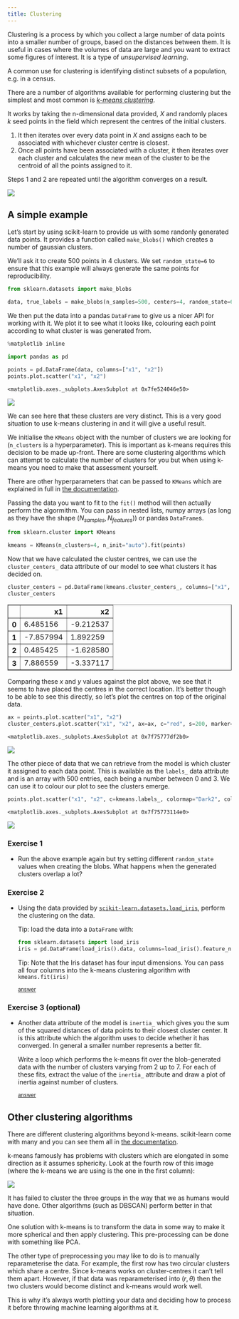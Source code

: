 ```yaml
---
title: Clustering
---
```



Clustering is a process by which you collect a large number of data points into a smaller number of groups, based on the distances between them. It is useful in cases where the volumes of data are large and you want to extract some figures of interest. It is a type of _unsupervised learning_.

A common use for clustering is identifying distinct subsets of a population, e.g. in a census.

There are a number of algorithms available for performing clustering but the simplest and most common is [_k-means clustering_](https://en.wikipedia.org/wiki/K-means_clustering).

It works by taking the n-dimensional data provided, $X$ and randomly places $k$ seed points in the field which represent the centres of the initial clusters.

1. It then iterates over every data point in $X$ and assigns each to be associated with whichever cluster centre is closest.
2. Once all points have been associated with a cluster, it then iterates over each cluster and calculates the new mean of the cluster to be the centroid of all the points assigned to it.

Steps 1 and 2 are repeated until the algorithm converges on a result.

<img src="../img/kmeans.gif" style="box-shadow: none;">

## A simple example

Let's start by using scikit-learn to provide us with some randonly generated data points. It provides a function called `make_blobs()` which creates a number of gaussian clusters. 

We'll ask it to create 500 points in 4 clusters. We set `random_state=6` to ensure that this example will always generate the same points for reproducibility.


```python
from sklearn.datasets import make_blobs

data, true_labels = make_blobs(n_samples=500, centers=4, random_state=6)
```

We then put the data into a pandas `DataFrame` to give us a nicer API for working with it. We plot it to see what it looks like, colouring each point according to what cluster is was generated from.


```python
%matplotlib inline

import pandas as pd

points = pd.DataFrame(data, columns=["x1", "x2"])
points.plot.scatter("x1", "x2")
```




    <matplotlib.axes._subplots.AxesSubplot at 0x7fe524046e50>




    
![](../img/appendix_clustering_6_1.png)
    


We can see here that these clusters are very distinct. This is a very good situation to use k-means clustering in and it will give a useful result.

We initialise the `KMeans` object with the number of clusters we are looking for (`n_clusters` is a hyperparameter). This is important as k-means requires this decision to be made up-front. There are some clustering algorithms which can attempt to calculate the number of clusters for you but when using k-means you need to make that assessment yourself.

There are other hyperparameters that can be passed to `KMeans` which are explained in full in [the documentation](https://scikit-learn.org/stable/modules/generated/scikit-learn.cluster.KMeans.html).

Passing the data you want to fit to the `fit()` method will then actually perform the algormithm. You can pass in nested lists, numpy arrays (as long as they have the shape $(N_{samples}, N_{features})$) or pandas `DataFrame`s.


```python
from sklearn.cluster import KMeans

kmeans = KMeans(n_clusters=4, n_init="auto").fit(points)
```

Now that we have calculated the cluster centres, we can use the `cluster_centers_` data attribute of our model to see what clusters it has decided on.


```python
cluster_centers = pd.DataFrame(kmeans.cluster_centers_, columns=["x1", "x2"])
cluster_centers
```




<div>
<style scoped>
    .dataframe tbody tr th:only-of-type {
        vertical-align: middle;
    }

    .dataframe tbody tr th {
        vertical-align: top;
    }

    .dataframe thead th {
        text-align: right;
    }
</style>
<table border="1" class="dataframe">
  <thead>
    <tr style="text-align: right;">
      <th></th>
      <th>x1</th>
      <th>x2</th>
    </tr>
  </thead>
  <tbody>
    <tr>
      <th>0</th>
      <td>6.485156</td>
      <td>-9.212537</td>
    </tr>
    <tr>
      <th>1</th>
      <td>-7.857994</td>
      <td>1.892259</td>
    </tr>
    <tr>
      <th>2</th>
      <td>0.485425</td>
      <td>-1.628580</td>
    </tr>
    <tr>
      <th>3</th>
      <td>7.886559</td>
      <td>-3.337117</td>
    </tr>
  </tbody>
</table>
</div>



Comparing these $x$ and $y$ values against the plot above, we see that it seems to have placed the centres in the correct location. It's better though to be able to see this directly, so let's plot the centres on top of the original data.


```python
ax = points.plot.scatter("x1", "x2")
cluster_centers.plot.scatter("x1", "x2", ax=ax, c="red", s=200, marker="x")
```




    <matplotlib.axes._subplots.AxesSubplot at 0x7f75777df2b0>




    
![](../img/appendix_clustering_12_1.png)
    


The other piece of data that we can retrieve from the model is which cluster it assigned to each data point. This is available as the `labels_` data attribute and is an array with 500 entries, each being a number between 0 and 3. We can use it to colour our plot to see the clusters emerge.


```python
points.plot.scatter("x1", "x2", c=kmeans.labels_, colormap="Dark2", colorbar=False)
```




    <matplotlib.axes._subplots.AxesSubplot at 0x7f75773114e0>




    
![](../img/appendix_clustering_14_1.png)
    


### Exercise 1

- Run the above example again but try setting different `random_state` values when creating the blobs. What happens when the generated clusters overlap a lot?

### Exercise 2

- Using the data provided by [`scikit-learn.datasets.load_iris`](https://scikit-learn.org/stable/modules/generated/scikit-learn.datasets.load_iris.html), perform the clustering on the data.

  Tip: load the data into a `DataFrame` with:

  ```python
  from sklearn.datasets import load_iris
  iris = pd.DataFrame(load_iris().data, columns=load_iris().feature_names)
  ```
  
  Tip: Note that the Iris dataset has four input dimensions. You can pass all four columns into the k-means clustering algorithm with `kmeans.fit(iris)`
  
  [<small>answer</small>](answer_iris_clustering.md)

### Exercise 3 (optional)

- Another data attribute of the model is `inertia_` which gives you the sum of the squared distances of data points to their closest cluster center. It is this attribute which the algorithm uses to decide whether it has converged. In general a smaller number represents a better fit.

  Write a loop which performs the k-means fit over the blob-generated data with the number of clusters varying from 2 up to 7. For each of these fits, extract the value of the `inertia_` attribute and draw a plot of inertia against number of clusters.
  
  [<small>answer</small>](answer_blob_inertia.md)

## Other clustering algorithms

There are different clustering algorithms beyond k-means. scikit-learn come with many and you can see them all in [the documentation](https://scikit-learn.org/stable/modules/clustering.html).

k-means famously has problems with clusters which are elongated in some direction as it assumes sphericity. Look at the fourth row of this image (where the k-means we are using is the one in the first column):

![](../img/sphx_glr_plot_cluster_comparison_001.png)

It has failed to cluster the three groups in the way that we as humans would have done. Other algorithms (such as DBSCAN) perform better in that situation.

One solution with k-means is to transform the data in some way to make it more spherical and then apply clustering. This pre-processing can be done with something like PCA.

The other type of preprocessing you may like to do is to manually reparameterise the data. For example, the first row has two circular clusters which share a centre. Since k-means works on cluster-centres it can't tell them apart. However, if that data was reparameterised into $(r, \theta)$ then the two clusters would become distinct and k-means would work well.

This is why it's always worth plotting your data and deciding how to process it before throwing machine learning algorithms at it.
